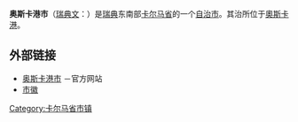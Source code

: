 {{Infobox Kommun|
fullname=Oskarshamns kommun|
coatofarms=[[Image:Oskarshamn_vapen.svg|100px]]|
county=[[卡尔马省|卡尔马省]]|
province=[[斯莫兰|斯莫兰]]|
capital=[[奧斯卡港|奧斯卡港]]|
map=[[Image:Oskarshamn_Municipality_in_Kalmar_County.png|200px]]|
arearank=第107名|
area=1,102.75|
arealand=1,054.81|
populationrank=第94名|
population=26,244|
densityrank=第151名|
populationdensity=24.9|
website=http://www.oskarshamn.se/|
footnotes=面积与人口统计数据来自[[瑞典统计局|瑞典统计局]]，截至2006年12月31日}}

'''奥斯卡港市'''（[[瑞典文|瑞典文]]：{{lang|sv|''Oskarshamns kommun''}}）是[[瑞典|瑞典]]东南部[[卡尔马省|卡尔马省]]的一个[[瑞典自治市|自治市]]。其治所位于[[奧斯卡港|奧斯卡港]]。

==外部链接==
*[http://www.oskarshamn.se/ 奥斯卡港市] {{Wayback|url=http://www.oskarshamn.se/ |date=20210308052931 }}－官方网站
*[http://www.ngw.nl/int/zwe/o/oskarsha.htm 市徽] {{Wayback|url=http://www.ngw.nl/int/zwe/o/oskarsha.htm |date=20160303224549 }}

{{Kalmar County}}
{{Localities in Oskarshamn Municipality}}

[[Category:卡尔马省市镇|Category:卡尔马省市镇]]